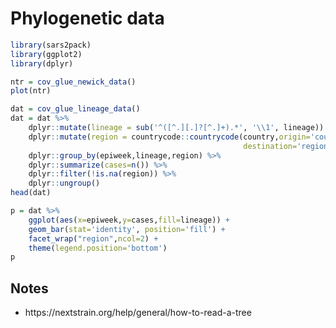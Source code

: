 

# Phylogenetic data

```r
library(sars2pack)
library(ggplot2)
library(dplyr)
```


```r
ntr = cov_glue_newick_data()
plot(ntr)
```


```r
dat = cov_glue_lineage_data()
dat = dat %>%
    dplyr::mutate(lineage = sub('^([^.][.]?[^.]+).*', '\\1', lineage)) %>%
    dplyr::mutate(region = countrycode::countrycode(country,origin='country.name',
                                                    destination='region')) %>%
    dplyr::group_by(epiweek,lineage,region) %>% 
    dplyr::summarize(cases=n()) %>%
    dplyr::filter(!is.na(region)) %>%
    dplyr::ungroup()
head(dat)
```

```r
p = dat %>%
    ggplot(aes(x=epiweek,y=cases,fill=lineage)) +
    geom_bar(stat='identity', position='fill') +
    facet_wrap("region",ncol=2) +
    theme(legend.position='bottom')
p
```

## Notes

- https://nextstrain.org/help/general/how-to-read-a-tree

